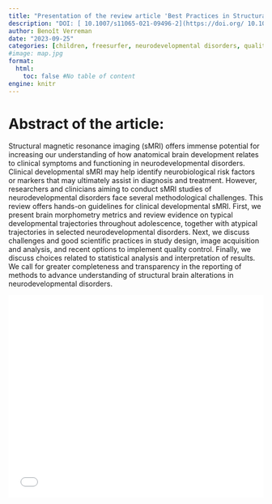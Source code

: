```yaml
---
title: "Presentation of the review article 'Best Practices in Structural Neuroimaging of Neurodevelopmental Disorders'"
description: "DOI: [ 10.1007/s11065-021-09496-2](https://doi.org/ 10.1007/s11065-021-09496-2){target='_blank'}"
author: Benoît Verreman
date: "2023-09-25"
categories: [children, freesurfer, neurodevelopmental disorders, quality control, structural magnetic resonance imaging, study design]
#image: map.jpg
format:
  html:
    toc: false #No table of content
engine: knitr
---
```


# Abstract of the article:

Structural magnetic resonance imaging (sMRI) offers immense potential for increasing our understanding of how anatomical brain development relates to clinical symptoms and functioning in neurodevelopmental disorders. Clinical developmental sMRI may help identify neurobiological risk factors or markers that may ultimately assist in diagnosis and treatment. However, researchers and clinicians aiming to conduct sMRI studies of neurodevelopmental disorders face several methodological challenges. This review offers hands-on guidelines for clinical developmental sMRI. First, we present brain morphometry metrics and review evidence on typical developmental trajectories throughout adolescence, together with atypical trajectories in selected neurodevelopmental disorders. Next, we discuss challenges and good scientific practices in study design, image acquisition and analysis, and recent options to implement quality control. Finally, we discuss choices related to statistical analysis and interpretation of results. We call for greater completeness and transparency in the reporting of methods to advance understanding of structural brain alterations in neurodevelopmental disorders. 



![](../../pdfs/2023_09_25_Benoit_NeuroImagingPractices.pdf){width=100% height=400}